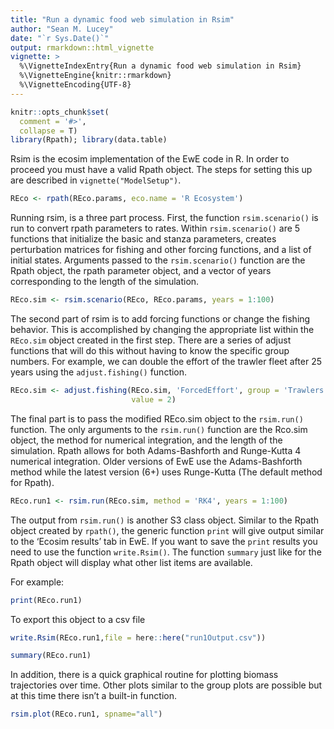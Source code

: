```yaml
---
title: "Run a dynamic food web simulation in Rsim"
author: "Sean M. Lucey"
date: "`r Sys.Date()`"
output: rmarkdown::html_vignette
vignette: >
  %\VignetteIndexEntry{Run a dynamic food web simulation in Rsim}
  %\VignetteEngine{knitr::rmarkdown}
  %\VignetteEncoding{UTF-8}
---
```


```r
knitr::opts_chunk$set(
  comment = '#>',
  collapse = T)
library(Rpath); library(data.table)
```

Rsim is the ecosim implementation of the EwE code in R.  In order to proceed you must have a valid Rpath object.  The steps for setting this up are described in `vignette("ModelSetup")`.

```r
REco <- rpath(REco.params, eco.name = 'R Ecosystem')
```

Running rsim, is a three part process.  First, the function `rsim.scenario()` is run to convert rpath parameters to rates.  Within `rsim.scenario()` are 5 functions that initialize the basic and stanza parameters, creates perturbation matrices for fishing 
and other forcing functions, and a list of initial states.  Arguments passed to the `rsim.scenario()` function are the Rpath object, the rpath parameter object, and a vector of years corresponding to the length of the simulation.

```r
REco.sim <- rsim.scenario(REco, REco.params, years = 1:100)
```

The second part of rsim is to add forcing functions or change the fishing behavior. This is accomplished by changing the appropriate list within the `REco.sim` object created in the first step. There are a series of adjust functions that will do this without having to know the specific group numbers.  For example, we can double the effort of the trawler fleet after 25 years using the `adjust.fishing()` function.

```r
REco.sim <- adjust.fishing(REco.sim, 'ForcedEffort', group = 'Trawlers', sim.year = 25:100, 
                           value = 2)
```

The final part is to pass the modified REco.sim object to the `rsim.run()` function.  The only arguments to the `rsim.run()` function are the Rco.sim object, the method for numerical integration, and the length of the simulation. Rpath allows for both Adams-Bashforth and Runge-Kutta 4 numerical integration. Older versions of EwE use the Adams-Bashforth method while the latest version (6+) uses Runge-Kutta (The default method for Rpath).

```r
REco.run1 <- rsim.run(REco.sim, method = 'RK4', years = 1:100)
```

The output from `rsim.run()` is another S3 class object. Similar to the Rpath object created by `rpath()`, the generic function `print` will give output similar to the 'Ecosim results' tab in EwE. If you want to save the `print` results you need to use the function `write.Rsim()`. The function `summary` just like for the Rpath object will display what other list items are available.

For example:

```r
print(REco.run1)
```

To export this object to a csv file 

```r
write.Rsim(REco.run1,file = here::here("run1Output.csv"))
```

```r
summary(REco.run1)
```

In addition, there is a quick graphical routine for plotting
biomass trajectories over time.  Other plots similar to the group plots are possible but at this time there isn't a built-in function.

```r
rsim.plot(REco.run1, spname="all")
```


